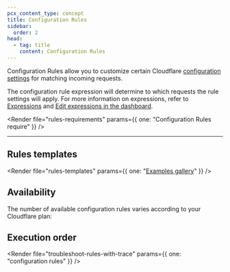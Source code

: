 ```yaml
---
pcx_content_type: concept
title: Configuration Rules
sidebar:
  order: 2
head:
  - tag: title
    content: Configuration Rules
---
```



Configuration Rules allow you to customize certain Cloudflare [configuration settings](/rules/configuration-rules/settings/) for matching incoming requests.

The configuration rule expression will determine to which requests the rule settings will apply. For more information on expressions, refer to [Expressions](/ruleset-engine/rules-language/expressions/) and [Edit expressions in the dashboard](/ruleset-engine/rules-language/expressions/edit-expressions/).

<Render
	file="rules-requirements"
	params={{ one: "Configuration Rules require" }}
/>

---

## Rules templates

<Render
	file="rules-templates"
	params={{ one: "[Examples gallery](/rules/configuration-rules/examples/)" }}
/>

## Availability

The number of available configuration rules varies according to your Cloudflare plan:

<FeatureTable id="rules.config_rules" />

## Execution order

<Render file="product-execution-order" />

<Render
	file="troubleshoot-rules-with-trace"
	params={{ one: "configuration rules" }}
/>
